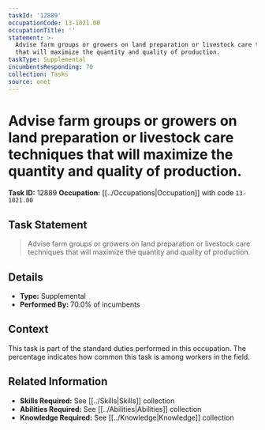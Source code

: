 ```yaml
---
taskId: '12889'
occupationCode: 13-1021.00
occupationTitle: ''
statement: >-
  Advise farm groups or growers on land preparation or livestock care techniques
  that will maximize the quantity and quality of production.
taskType: Supplemental
incumbentsResponding: 70
collection: Tasks
source: onet
---
```

# Advise farm groups or growers on land preparation or livestock care techniques that will maximize the quantity and quality of production.

**Task ID:** 12889
**Occupation:** [[../Occupations|Occupation]] with code `13-1021.00`

## Task Statement

> Advise farm groups or growers on land preparation or livestock care techniques that will maximize the quantity and quality of production.

## Details

- **Type:** Supplemental
- **Performed By:** 70.0% of incumbents

## Context

This task is part of the standard duties performed in this occupation. The percentage indicates how common this task is among workers in the field.

## Related Information

- **Skills Required:** See [[../Skills|Skills]] collection
- **Abilities Required:** See [[../Abilities|Abilities]] collection
- **Knowledge Required:** See [[../Knowledge|Knowledge]] collection
